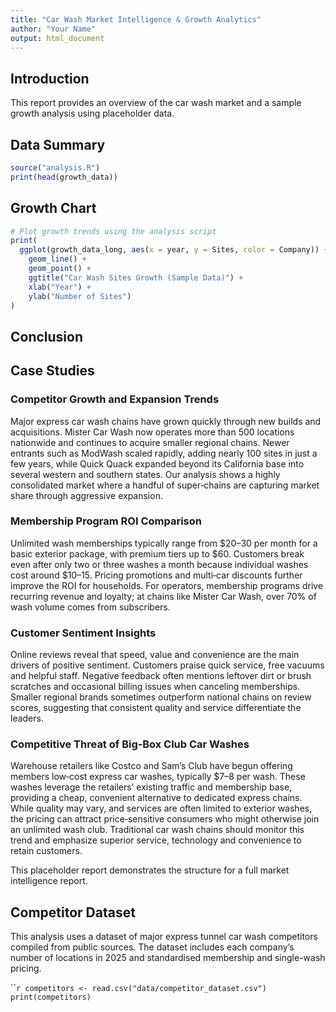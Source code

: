 ```yaml
---
title: "Car Wash Market Intelligence & Growth Analytics"
author: "Your Name"
output: html_document
---
```


## Introduction

This report provides an overview of the car wash market and a sample growth analysis using placeholder data.

## Data Summary

```r
source("analysis.R")
print(head(growth_data))
```

## Growth Chart

```r
# Plot growth trends using the analysis script
print(
  ggplot(growth_data_long, aes(x = year, y = Sites, color = Company)) +
    geom_line() +
    geom_point() +
    ggtitle("Car Wash Sites Growth (Sample Data)") +
    xlab("Year") +
    ylab("Number of Sites")
)
```

## Conclusion


## Case Studies

### Competitor Growth and Expansion Trends

Major express car wash chains have grown quickly through new builds and acquisitions. Mister Car Wash now operates more than 500 locations nationwide and continues to acquire smaller regional chains. Newer entrants such as ModWash scaled rapidly, adding nearly 100 sites in just a few years, while Quick Quack expanded beyond its California base into several western and southern states. Our analysis shows a highly consolidated market where a handful of super‑chains are capturing market share through aggressive expansion.

### Membership Program ROI Comparison

Unlimited wash memberships typically range from $20–30 per month for a basic exterior package, with premium tiers up to $60. Customers break even after only two or three washes a month because individual washes cost around $10–15. Pricing promotions and multi‑car discounts further improve the ROI for households. For operators, membership programs drive recurring revenue and loyalty; at chains like Mister Car Wash, over 70% of wash volume comes from subscribers.

### Customer Sentiment Insights

Online reviews reveal that speed, value and convenience are the main drivers of positive sentiment. Customers praise quick service, free vacuums and helpful staff. Negative feedback often mentions leftover dirt or brush scratches and occasional billing issues when canceling memberships. Smaller regional brands sometimes outperform national chains on review scores, suggesting that consistent quality and service differentiate the leaders.

### Competitive Threat of Big‑Box Club Car Washes

Warehouse retailers like Costco and Sam’s Club have begun offering members low‑cost express car washes, typically $7–8 per wash. These washes leverage the retailers’ existing traffic and membership base, providing a cheap, convenient alternative to dedicated express chains. While quality may vary, and services are often limited to exterior washes, the pricing can attract price‑sensitive consumers who might otherwise join an unlimited wash club. Traditional car wash chains should monitor this trend and emphasize superior service, technology and convenience to retain customers.

This placeholder report demonstrates the structure for a full market intelligence report.

## Competitor Dataset

This analysis uses a dataset of major express tunnel car wash competitors compiled from public sources. The dataset includes each company's number of locations in 2025 and standardised membership and single-wash pricing.

```r
competitors <- read.csv("data/competitor_dataset.csv")
print(competitors)`

